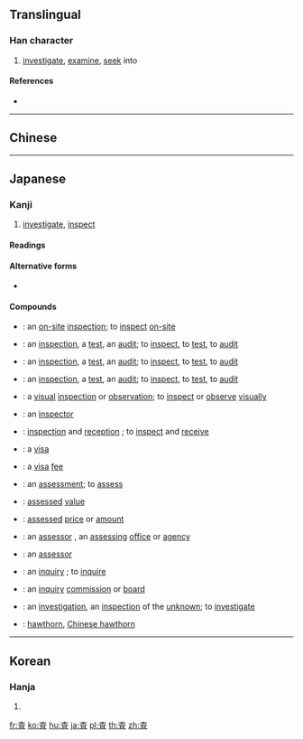 {{character info/new}}
{{also|查}}
==Translingual==

===Han character===
{{Han char|rn=75|rad=木|as=05|sn=9|four=|canj=DBM|ids=⿱木且}}

# [[investigate]], [[examine]], [[seek]] into

====References====
* {{Han ref|kx=0521.121|dkj=14643|hdz=21181.071|uh=67FB|ud=26619}}

----

==Chinese==
{{zh-see|查|v}}

----

==Japanese==

===Kanji===
{{ja-kanji|grade=5|rs=木05}}

# [[investigate]], [[inspect]]

====Readings====
{{ja-readings
|goon=[[しゃ]] (sha) {{non-joyo-reading}}, [[じゃ]] (ja) {{non-joyo-reading}}
|kanon=[[さ]] (sa)
}}

====Alternative forms====
* {{l|mul|查}} {{qualifier|not used in Japanese}}

====Compounds====
{{der-top|Compounds}}
* {{ja-r|査閲|さえつ}}: an [[on-site]] [[inspection]]; to [[inspect]] [[on-site]]
* {{ja-r|査検|さけん}}: an [[inspection]], a [[test]], an [[audit]]; to [[inspect]], to [[test]], to [[audit]]
* {{ja-r|査験|さけん}}: an [[inspection]], a [[test]], an [[audit]]; to [[inspect]], to [[test]], to [[audit]]
* {{ja-r|検査|けんさ}}: an [[inspection]], a [[test]], an [[audit]]; to [[inspect]], to [[test]], to [[audit]]
* {{ja-r|査察|ささつ}}: a [[visual]] [[inspection]] or [[observation]]; to [[inspect]] or [[observe]] [[visually]]
* {{ja-r|査察官|ささつかん}}: an [[inspector]]
* {{ja-r|査収|さしゅう}}: [[inspection]] and [[reception]] {{qualifier|as of a shipment of goods}}; to [[inspect]] and [[receive]]
* {{ja-r|査証|さしょう}}: a [[visa]] {{qualifier|literally, proof of inspection}}
* {{ja-r|査証料|さしょうりょう}}: a [[visa]] [[fee]]
* {{ja-r|査定|さてい}}: an [[assessment]]; to [[assess]]
* {{ja-r|査定価格|さてい かかく}}: [[assessed]] [[value]]
* {{ja-r|査定額|さていがく}}: [[assessed]] [[price]] or [[amount]]
* {{ja-r|査定期間|さてい きかん}}: an [[assessor]] {{qualifier|an organization}}, an [[assessing]] [[office]] or [[agency]]
* {{ja-r|査定者|さていしゃ}}: an [[assessor]] {{qualifier|a person}}
* {{ja-r|査問|さもん}}: an [[inquiry]] {{qualifier|emphasis on inspection or investigation}}; to [[inquire]]
* {{ja-r|査問委員会|さもん いいんかい}}: an [[inquiry]] [[commission]] or [[board]]
* {{ja-r|査覈|さかく}}: {{qualifier|rare, possibly obsolete}} an [[investigation]], an [[inspection]] of the [[unknown]]; to [[investigate]]
* {{ja-r|山査子|さんざし}}: [[hawthorn]], [[Chinese hawthorn]]
{{der-bottom}}

----

==Korean==

===Hanja===
{{ko-hanja|hangeul=사|eumhun=[[사실할]] 사 (''sasilhal sa'')|rv=sa|mr=sa|y=sa}}

# {{defn|lang=ko|sort=木05}}

[[fr:査]]
[[ko:査]]
[[hu:査]]
[[ja:査]]
[[pl:査]]
[[th:査]]
[[zh:査]]